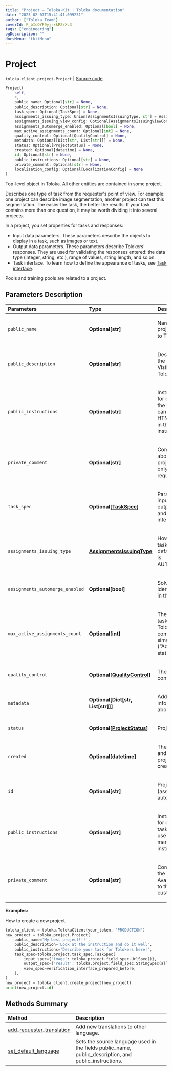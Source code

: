 ```yaml
---
title: "Project — Toloka-Kit | Toloka documentation"
date: "2023-02-07T15:41:41.099251"
author: ["Toloka Team"]
coverId: F_bIcOYF9yjrxkPZrXc3
tags: ["engineering"]
ogDescription: ""
docsMenu: "tkitMenu"
---
```


# Project
`toloka.client.project.Project` | [Source code](https://github.com/Toloka/toloka-kit/blob/v1.1.3/src/client/project/__init__.py#L63)

```python
Project(
    self,
    *,
    public_name: Optional[str] = None,
    public_description: Optional[str] = None,
    task_spec: Optional[TaskSpec] = None,
    assignments_issuing_type: Union[AssignmentsIssuingType, str] = AssignmentsIssuingType.AUTOMATED,
    assignments_issuing_view_config: Optional[AssignmentsIssuingViewConfig] = None,
    assignments_automerge_enabled: Optional[bool] = None,
    max_active_assignments_count: Optional[int] = None,
    quality_control: Optional[QualityControl] = None,
    metadata: Optional[Dict[str, List[str]]] = None,
    status: Optional[ProjectStatus] = None,
    created: Optional[datetime] = None,
    id: Optional[str] = None,
    public_instructions: Optional[str] = None,
    private_comment: Optional[str] = None,
    localization_config: Optional[LocalizationConfig] = None
)
```

Top-level object in Toloka. All other entities are contained in some project.

Describes one type of task from the requester's point of view. For example: one project can describe image segmentation,
another project can test this segmentation. The easier the task, the better the results. If your task contains more
than one question, it may be worth dividing it into several projects.

In a project, you set properties for tasks and responses:
* Input data parameters. These parameters describe the objects to display in a task, such as images or text.
* Output data parameters. These parameters describe Tolokers' responses. They are used for validating the
    responses entered: the data type (integer, string, etc.), range of values, string length, and so on.
* Task interface. To learn how to define the appearance of tasks, see [Task interface](/docs/guide/spec).

Pools and training pools are related to a project.

## Parameters Description

| Parameters | Type | Description |
| :----------| :----| :-----------|
`public_name`|**Optional\[str\]**|<p>Name of the project. Visible to Tolokers.</p>
`public_description`|**Optional\[str\]**|<p>Description of the project. Visible to Tolokers.</p>
`public_instructions`|**Optional\[str\]**|<p>Instructions for completing the task. You can use any HTML markup in the instructions.</p>
`private_comment`|**Optional\[str\]**|<p>Comments about the project. Visible only to the requester.</p>
`task_spec`|**Optional\[[TaskSpec](/docs/toloka-kit/reference/toloka.client.project.task_spec.TaskSpec)\]**|<p>Parameters for input and output data and the task interface.</p>
`assignments_issuing_type`|**[AssignmentsIssuingType](/docs/toloka-kit/reference/toloka.client.project.Project.AssignmentsIssuingType)**|<p>How to assign tasks. The default value is AUTOMATED.</p>
`assignments_automerge_enabled`|**Optional\[bool\]**|<p>Solve merging identical tasks in the project.</p>
`max_active_assignments_count`|**Optional\[int\]**|<p>The number of task suites a Toloker can complete simultaneously (“Active” status)</p>
`quality_control`|**Optional\[[QualityControl](/docs/toloka-kit/reference/toloka.client.quality_control.QualityControl)\]**|<p>The quality control rule.</p>
`metadata`|**Optional\[Dict\[str, List\[str\]\]\]**|<p>Additional information about project.</p>
`status`|**Optional\[[ProjectStatus](/docs/toloka-kit/reference/toloka.client.project.Project.ProjectStatus)\]**|<p>Project status.</p>
`created`|**Optional\[datetime\]**|<p>The UTC date and time the project was created.</p>
`id`|**Optional\[str\]**|<p>Project ID (assigned automatically).</p>
`public_instructions`|**Optional\[str\]**|<p>Instructions for completing tasks. You can use any HTML markup in the instructions.</p>
`private_comment`|**Optional\[str\]**|<p>Comment on the project. Available only to the customer.</p>

**Examples:**

How to create a new project.

```python
toloka_client = toloka.TolokaClient(your_token, 'PRODUCTION')
new_project = toloka.project.Project(
    public_name='My best project!!!',
    public_description='Look at the instruction and do it well',
    public_instructions='Describe your task for Tolokers here!',
    task_spec=toloka.project.task_spec.TaskSpec(
        input_spec={'image': toloka.project.field_spec.UrlSpec()},
        output_spec={'result': toloka.project.field_spec.StringSpec(allowed_values=['OK', 'BAD'])},
        view_spec=verification_interface_prepared_before,
    ),
)
new_project = toloka_client.create_project(new_project)
print(new_project.id)
```
## Methods Summary

| Method | Description |
| :------| :-----------|
[add_requester_translation](/docs/toloka-kit/reference/toloka.client.project.Project.add_requester_translation)| Add new translations to other language.
[set_default_language](/docs/toloka-kit/reference/toloka.client.project.Project.set_default_language)| Sets the source language used in the fields public_name, public_description, and public_instructions.
